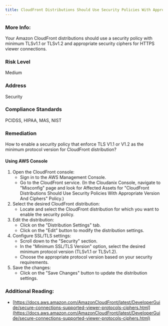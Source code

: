 ```yaml
---
title: CloudFront Distributions Should Use Security Policies With Appropriate Version And Ciphers
---
```


### More Info:

Your Amazon CloudFront distributions should use a security policy with minimum TLSv1.1 or TLSv1.2 and appropriate security ciphers for HTTPS viewer connections.

### Risk Level

Medium

### Address

Security

### Compliance Standards

PCIDSS, HIPAA, MAS, NIST

### Remediation

How to enable a security policy that enforce TLS V1.1 or V1.2 as the minimum protocol version for CloudFront distribution?

#### Using AWS Console

1. Open the CloudFront console:
   - Sign in to the AWS Management Console.
   - Go to the CloudFront service.
     (In the Cloudanix Console, navigate to "Misconfig" page and look for Affected Assets for "CloudFront Distributions Should Use Security Policies With Appropriate Version And Ciphers" Policy.)
2. Select the desired CloudFront distribution:
   - Locate and select the CloudFront distribution for which you want to enable the security policy.
3. Edit the distribution:
   - Click on the "Distribution Settings" tab.
   - Click on the "Edit" button to modify the distribution settings.
4. Configure SSL/TLS settings:
   - Scroll down to the "Security" section.
   - In the "Minimum SSL/TLS Version" option, select the desired minimum protocol version (TLSv1.1 or TLSv1.2).
   - Choose the appropriate protocol version based on your security requirements.
5. Save the changes:
   - Click on the "Save Changes" button to update the distribution settings.

### Additional Reading:

- [https://docs.aws.amazon.com/AmazonCloudFront/latest/DeveloperGuide/secure-connections-supported-viewer-protocols-ciphers.html](https://docs.aws.amazon.com/AmazonCloudFront/latest/DeveloperGuide/secure-connections-supported-viewer-protocols-ciphers.html)
